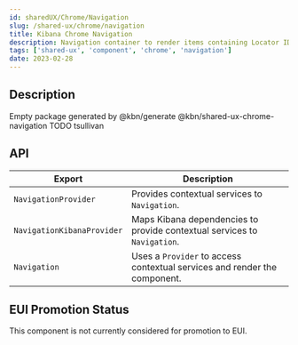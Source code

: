 ```yaml
---
id: sharedUX/Chrome/Navigation
slug: /shared-ux/chrome/navigation
title: Kibana Chrome Navigation
description: Navigation container to render items containing Locator IDs
tags: ['shared-ux', 'component', 'chrome', 'navigation']
date: 2023-02-28
---
```


## Description

Empty package generated by @kbn/generate
@kbn/shared-ux-chrome-navigation
TODO tsullivan

## API

| Export | Description |
|---|---|
| `NavigationProvider` | Provides contextual services to `Navigation`. |
| `NavigationKibanaProvider` | Maps Kibana dependencies to provide contextual services to `Navigation`. |
| `Navigation` | Uses a `Provider` to access contextual services and render the component. |

## EUI Promotion Status

This component is not currently considered for promotion to EUI.
